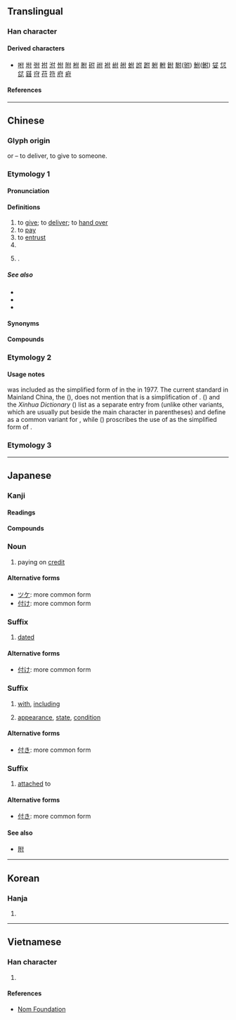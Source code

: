 {{also|村|代}}
{{character info}}
==Translingual==

===Han character===
{{Han char|rn=9|rad=人|as=03|sn=5|four=24200|canj=ODI|ids=⿰亻寸}}

====Derived characters====
* [[咐]] [[坿]] [[弣]] [[拊]] [[泭]] [[㤔]] [[附]] [[柎]] [[胕]] [[䂤]] [[祔]] [[袝]] [[紨]] [[䑧]] [[蚹]] [[詂]] [[跗]] [[䠵]] [[軵]] [[鉜]] [[駙]]([[驸]]) [[鮒]]([[鲋]]) [[姇]] [[怤]] [[㖚]] [[䵾]] [[𡧛]] [[苻]] [[符]] [[府]] [[㾈]]

====References====
{{Han ref|kx=0092.120|dkj=00373|dj=0196.020|hdz=10112.050|uh=4ED8}}

----

==Chinese==
{{zh-forms}}

===Glyph origin===
{{Han etym}}
{{Han compound|人|alt1=亻|t1=person|又|t2=hand|ls=ic}} or {{Han compound|人|alt1=亻|t1=person|寸|t2=hand|ls=ic|nocap=y}} – to deliver, to give to someone.

===Etymology 1===

====Pronunciation====
{{zh-pron
|m=fù
|c=fu6
|c-t=fu5
|g=fu4
|h=pfs=fu;gd=fu4
|md=hó
|mn=ml,jj,tw:hù
|mn-t=hu3
|w=
|mc=y
|oc=y
|ma=
|cat=v,pn
}}

====Definitions====
{{zh-hanzi}}

# to [[give]]; to [[deliver]]; to [[hand over]]
# to [[pay]]
# to [[entrust]]
# {{zh-alt-form|副|a [[pair]]; a [[set]]; {{n-g|a classifier for facial expressions}}}}
# {{surname|zh|nodot=1}}.

=====See also=====
* {{zh-l|給錢}}
* {{zh-l|納}}
* {{zh-l|支付}}

==== Synonyms ====
{{zh-dial|付}}

====Compounds====
{{zh-der|乾回付|分期付款|付之烏有|付合|償付|付方|代付|付給|委付|付之流水|天付良緣|付諸實施|付丙丁|付印|付款人|付之一哂|付托|付丙|付耳|付與|匯付|付之一嘆|付諸洪喬|付之一炬|付能|付清|付衣缽|分付|付畀|付諸不理|付諸東流|付費|付託|付諸流水|付排|付之春夢|對付|付梓|付之闕如|付出|不付得|劄付|付足|不付能|墊付|付款|不付能勾|付帳|付之東流|囑付|兌付|付之一笑|保險給付|付刊|付諸一炬|付訖|付郵|付錢|交付|死亡給付|暗付|應付裕如|應付票據|札付|支付|盡付闕如|撥付|應付自如|窮於應付|掛失止付|應付帳款|窨付|移轉支付|祝付|盡付東流|現金給付|支付命令|拒付|應付|拒絕承付|止付|發付|抽付|押付|零付款|託付|責付|給付|零存整付|覷付|繳付|補償支付|醫療給付|見付|預付|過付|預付卡|付崗|付家灣|付寨|付家堰}}

{{zh-cat|Elementary}}

===Etymology 2===
{{zh-see|傅|ss}}

====Usage notes====
{{lang|zh|付}} was included as the simplified form of {{l|zh|傅}} in the {{w|Second round of simplified Chinese characters|second round of simplification}} in 1977. The current standard in Mainland China, the {{w|Table of General Standard Chinese Characters}} ({{w2|zh|通用规范汉字表}}), does not mention that {{lang|zh|付}} is a simplification of {{l|zh|傅}}. ''{{w|A Dictionary of Current Chinese}}'' ({{w2|zh|现代汉语词典}}) and the ''Xinhua Dictionary'' ({{w2|zh|新华字典}}) list {{lang|zh|付}} as a separate entry from {{l|zh|傅}} (unlike other variants, which are usually put beside the main character in parentheses) and define {{lang|zh|付}} as a common variant for {{l|zh|傅}}, while ''{{w|Xiandai Hanyu Guifan Cidian}}'' ({{w2|zh|pref=《|现代汉语规范词典|suf=》}}) proscribes the use of {{lang|zh|付}} as the simplified form of {{l|zh|傅}}.

===Etymology 3===
{{zh-see|副|ssv}}

----

==Japanese==

===Kanji===
{{ja-kanji|grade=4|rs=人03}}

====Readings====
{{ja-readings
|goon=ふ
|kanon=ふ
|kun=つ-ける, つ-け, つ-く, つ-き
}}

====Compounds====
{{col3|ja
|{{ja-r|付%加|ふ%か|addition, annexation}}
|{{ja-r|付%記|ふ%き|addition, appendix, note}}
|{{ja-r|付%近|ふ%きん|neighborhood, vicinity}}
|{{ja-r|付%言|ふ%げん|saying in addition, postscript}}
|{{ja-r|付%図|ふ%ず|attached map, plan, diagram or chart}}
|{{ja-r|付%随|ふ%ずい|incident to, attaching to, annexed to}}
|{{ja-r|付%則|ふ%そく|additional rules, bylaws}}
|{{ja-r|付%属|ふ%ぞく|attached, belonging, included}}
|{{ja-r|付%帯|ふ%たい|incidental, ancillary, accessory}}
|{{ja-r|付%着|ふ%ちゃく|sticking to, clinging to, adhesion}}
|{{ja-r|付%与|ふ%よ|grant, allowance, endowment}}
|{{ja-r|付%録|ふ%ろく|appendix, supplement, annex}}
|{{ja-r|還%付|かん%ぷ|return, restoration}}
|{{ja-r|寄%付|き%ふ|contribution, donation}}
|{{ja-r|給%付|きゅう%ふ|provision, benefit}}
|{{ja-r|交%付|こう%ふ|delivering, handing over}}
|{{ja-r|送%付|そう%ふ|sending, forwarding}}
|{{ja-r|貼%付|ちょう%ふ}}, {{ja-r|貼%付|てん%ぷ|pasting, paste, appending}}
|{{ja-r|添%付|てん%ぷ|attachment, appendix}}
|{{ja-r|納%付|のう%ふ|payment, supply}}
|{{ja-r|配%付|はい%ふ|distributing, dealing out, apportionment}}
|{{ja-r|受%付|うけ%つけ|reception, information desk}}
|{{ja-r|受%付%中|うけ%つけ%ちゅう|currently accepting}}
|{{ja-r|貸%付|かし%つけ|loan}}
|{{ja-r|外%付|そと%づけ|attached outside, external}}
|{{ja-r|根%付|ね%つけ}}, {{ja-r|根%付|ね%づけ|[[netsuke]], small sculptures popular during the Edo period}}
|{{ja-r|番%付|ばん%づけ|ranking of entertainers}}
|{{ja-r|日%付|ひ%づけ|date, dating}}
|{{ja-r|八%日%付|よう%か%-づけ|dated the eighth}}
|sort=0
}}

===Noun===
{{ja-noun|つけ}}

# paying on [[credit]]

====Alternative forms====
* [[ツケ]]: more common form
* [[付け]]: more common form

===Suffix===
{{ja-pos|づけ|suffix}}

# [[dated]]

====Alternative forms====
* [[付け]]: more common form

===Suffix===
{{ja-pos|つき|suffix}}

# [[with]], [[including]]
#: {{ja-usex|[[BD]]%'''付'''|ブルーレイ%-'''つき'''|with Blu-Ray disc included}}
# [[appearance]], [[state]], [[condition]]

====Alternative forms====
* [[付き]]: more common form

===Suffix===
{{ja-pos|づき|suffix}}

# [[attached]] to

====Alternative forms====
* [[付き]]: more common form

====See also====
* [[附]]

----

==Korean==

===Hanja===
{{ko-hanja|부}}

# {{rfdef|ko|sort=人03}}

----

==Vietnamese==

===Han character===
{{vi-readings|reading=[[phó]], [[phú]], [[pho]]|rs=人03}}

# {{rfdef|vi|sort=人03}}

====References====
* [http://nomfoundation.org/common/nom_details.php?codepoint=4ed8 Nom Foundation]